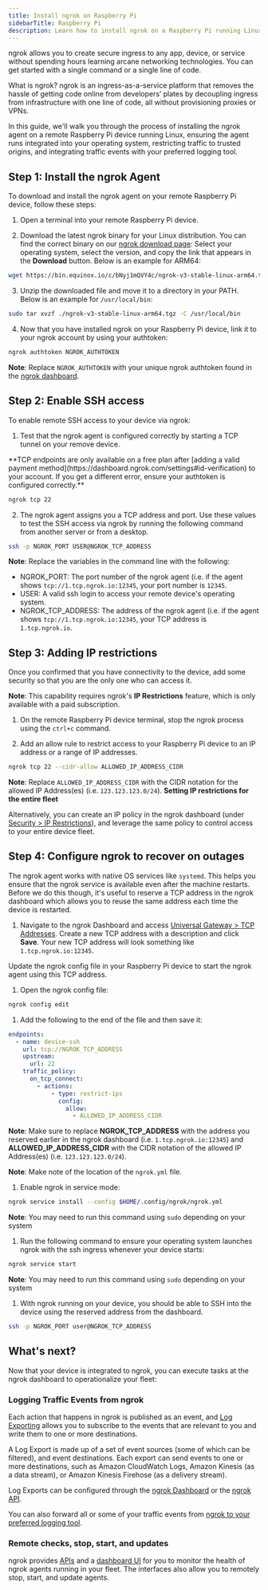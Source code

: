 ```yaml
---
title: Install ngrok on Raspberry Pi
sidebarTitle: Raspberry Pi
description: Learn how to install ngrok on a Raspberry Pi running Linux to provide secure remote access and management.
---
```


ngrok allows you to create secure ingress to any app, device, or service without spending hours learning arcane networking technologies. You can get started with a single command or a single line of code.

What is ngrok? ngrok is an ingress-as-a-service platform that removes the hassle of getting code online from developers’ plates by decoupling ingress from infrastructure with one line of code, all without provisioning proxies or VPNs.

In this guide, we'll walk you through the process of installing the ngrok agent on a remote Raspberry Pi device running Linux, ensuring the agent runs integrated into your operating system, restricting traffic to trusted origins, and integrating traffic events with your preferred logging tool.

## Step 1: Install the ngrok Agent

To download and install the ngrok agent on your remote Raspberry Pi device, follow these steps:

1. Open a terminal into your remote Raspberry Pi device.

2. Download the latest ngrok binary for your Linux distribution. You can find the correct binary on our [ngrok download page](https://download.ngrok.com): Select your operating system, select the version, and copy the link that appears in the **Download** button. Below is an example for ARM64:

```bash
wget https://bin.equinox.io/c/bNyj1mQVY4c/ngrok-v3-stable-linux-arm64.tgz
```

3. Unzip the downloaded file and move it to a directory in your PATH. Below is an example for `/usr/local/bin`:

```bash
sudo tar xvzf ./ngrok-v3-stable-linux-arm64.tgz -C /usr/local/bin
```

4. Now that you have installed ngrok on your Raspberry Pi device, link it to your ngrok account by using your authtoken:

```bash
ngrok authtoken NGROK_AUTHTOKEN
```

**Note**: Replace `NGROK_AUTHTOKEN` with your unique ngrok authtoken found in the [ngrok dashboard](https://dashboard.ngrok.com/get-started/your-authtoken).

## Step 2: Enable SSH access

To enable remote SSH access to your device via ngrok:

1. Test that the ngrok agent is configured correctly by starting a TCP tunnel on your remove device.
<Warning>
**TCP endpoints are only available on a free plan after [adding a valid payment method](https://dashboard.ngrok.com/settings#id-verification) to your account. If you get a different error, ensure your authtoken is configured correctly.**
</Warning>

```bash
ngrok tcp 22
```

2. The ngrok agent assigns you a TCP address and port. Use these values to test the SSH access via ngrok by running the following command from another server or from a desktop.

```bash
ssh -p NGROK_PORT USER@NGROK_TCP_ADDRESS
```

**Note**: Replace the variables in the command line with the following:

- NGROK_PORT: The port number of the ngrok agent (i.e. if the agent shows `tcp://1.tcp.ngrok.io:12345`, your port number is `12345`.
- USER: A valid ssh login to access your remote device's operating system.
- NGROK_TCP_ADDRESS: The address of the ngrok agent (i.e. if the agent shows `tcp://1.tcp.ngrok.io:12345`, your TCP address is `1.tcp.ngrok.io`.

## Step 3: Adding IP restrictions

Once you confirmed that you have connectivity to the device, add some security so that you are the only one who can access it.

**Note**: This capability requires ngrok's **IP Restrictions** feature, which is only available with a paid subscription.

1. On the remote Raspberry Pi device terminal, stop the ngrok process using the `ctrl+c` command.

1. Add an allow rule to restrict access to your Raspberry Pi device to an IP address or a range of IP addresses.

```bash
ngrok tcp 22 --cidr-allow ALLOWED_IP_ADDRESS_CIDR
```

**Note**: Replace `ALLOWED_IP_ADDRESS_CIDR` with the CIDR notation for the allowed IP Address(es) (i.e. `123.123.123.0/24`).
<Tip>
**Setting IP restrictions for the entire fleet**


Alternatively, you can create an IP policy in the ngrok dashboard (under [Security > IP Restrictions](https://dashboard.ngrok.com/security/ip-restrictions)), and leverage the same policy to control access to your entire device fleet.
</Tip>

## Step 4: Configure ngrok to recover on outages

The ngrok agent works with native OS services like `systemd`. This helps you ensure that the ngrok service is available even after the machine restarts. Before we do this though, it's useful to reserve a TCP address in the ngrok dashboard which allows you to reuse the same address each time the device is restarted.

1. Navigate to the ngrok Dashboard and access [Universal Gateway > TCP Addresses](https://dashboard.ngrok.com/tcp-addresses). Create a new TCP address with a description and click **Save**. Your new TCP address will look something like `1.tcp.ngrok.io:12345`.

Update the ngrok config file in your Raspberry Pi device to start the ngrok agent using this TCP address.

1. Open the ngrok config file:

```bash
ngrok config edit
```

1. Add the following to the end of the file and then save it:

```yaml
endpoints:
  - name: device-ssh
    url: tcp://NGROK_TCP_ADDRESS
    upstream:
      url: 22
    traffic_policy:
      on_tcp_connect:
        - actions:
            - type: restrict-ips
              config:
                allow:
                  - ALLOWED_IP_ADDRESS_CIDR
```

**Note**: Make sure to replace **NGROK_TCP_ADDRESS** with the address you reserved earlier in the ngrok dashboard (i.e. `1.tcp.ngrok.io:12345`) and **ALLOWED_IP_ADDRESS_CIDR** with the CIDR notation of the allowed IP Address(es) (i.e. `123.123.123.0/24`).

**Note**: Make note of the location of the `ngrok.yml` file.

1. Enable ngrok in service mode:

```bash
ngrok service install --config $HOME/.config/ngrok/ngrok.yml
```

**Note**: You may need to run this command using `sudo` depending on your system

1. Run the following command to ensure your operating system launches ngrok with the ssh ingress whenever your device starts:

```bash
ngrok service start
```

**Note**: You may need to run this command using `sudo` depending on your system

1. With ngrok running on your device, you should be able to SSH into the device using the reserved address from the dashboard.

```bash
ssh -p NGROK_PORT user@NGROK_TCP_ADDRESS
```

## What's next?

Now that your device is integrated to ngrok, you can ​​execute tasks at the ngrok dashboard to operationalize your fleet:

### Logging Traffic Events from ngrok

Each action that happens in ngrok is published as an event, and [Log Exporting](/obs/) allows you to subscribe to the events that are relevant to you and write them to one or more destinations.

A Log Export is made up of a set of event sources (some of which can be filtered), and event destinations. Each export can send events to one or more destinations, such as Amazon CloudWatch Logs, Amazon Kinesis (as a data stream), or Amazon Kinesis Firehose (as a delivery stream).

Log Exports can be configured through the [ngrok Dashboard](https://dashboard.ngrok.com/observability/event-subscriptions) or the [ngrok API](/api/resources/event-destinations/).

You can also forward all or some of your traffic events from [ngrok to your preferred logging tool](/obs/).

### Remote checks, stop, start, and updates

ngrok provides [APIs](/api/resources/tunnel-sessions/#restart-tunnel-agent) and a [dashboard UI](https://dashboard.ngrok.com/tunnels/agents) for you to monitor the health of ngrok agents running in your fleet. The interfaces also allow you to remotely stop, start, and update agents.

